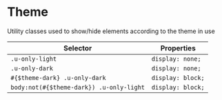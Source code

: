 # Theme

Utility classes used to show/hide elements according to the theme in use

| Selector                                 | Properties        |
| ---------------------------------------- | ----------------- |
| `.u-only-light`                          | `display: none;`  |
| `.u-only-dark`                           | `display: none;`  |
| `#{$theme-dark} .u-only-dark`            | `display: block;` |
| `body:not(#{$theme-dark}) .u-only-light` | `display: block;` |
